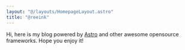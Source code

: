 ```yaml
---
layout: "@/layouts/HomepageLayout.astro"
title: "@reeink"
---
```


Hi, here is my blog powered by [Astro](https://astro.build) and other awesome opensource frameworks. Hope you enjoy it!
